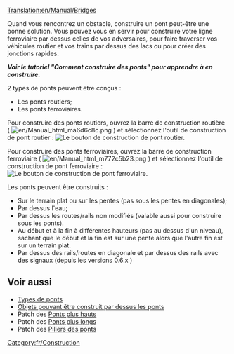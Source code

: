[[Translation:en/Manual/Bridges]]
{{fr/Table des matières}}

Quand vous rencontrez un obstacle, construire un pont peut-être une bonne solution. Vous pouvez vous en servir pour construire votre ligne ferroviaire par dessus celles de vos adversaires, pour faire traverser vos véhicules routier et vos trains par dessus des lacs ou pour créer des jonctions rapides.

'''''Voir le tutoriel "Comment construire des ponts" pour apprendre à en construire.'''''

2 types de ponts peuvent être conçus :
* Les ponts routiers;
* Les ponts ferroviaires.

Pour construire des ponts routiers, ouvrez la barre de construction routière ( [[File:en/Manual html ma6d6c8c.png]] ) et sélectionnez l'outil de construction de pont routier :
[[File:en/BridgeTut14.png|none|frame|Le bouton de construction de pont routier.]]

Pour construire des ponts ferroviaires, ouvrez la barre de construction ferroviaire ( [[File:en/Manual html m772c5b23.png]] ) et sélectionnez l'outil de construction de pont ferroviaire :
[[File:en/BridgeTut1.png|none|frame|Le bouton de construction de pont ferroviaire.]]

Les ponts peuvent être construits :
* Sur le terrain plat ou sur les pentes (pas sous les pentes en diagonales);
* Par dessus l'eau;
* Par dessus les routes/rails non modifiés (valable aussi pour construire sous les ponts).
* Au début et à la fin  à différentes hauteurs (pas au dessus d'un niveau), sachant que le début et la fin est sur une pente alors que l'autre fin est sur un terrain plat.
* Par dessus des rails/routes en diagonale et par dessus des rails avec des signaux (depuis les versions 0.6.x )


== Voir aussi ==
*[[fr/Manual/Base Set/Types de pont|Types de ponts]]
*[[fr/Archive/Manual/Nouveau pont|Objets pouvant être construit par dessus les ponts]]
*Patch des [[fr/Archive/Manual/Pont plus haut|Ponts plus hauts]]
*Patch des [[fr/Archive/Manual/Settings/Pont plus long|Ponts plus longs]]
*Patch des [[fr/Archive/Manual/Settings/Piliers de pont|Piliers des ponts]]

[[Category:fr/Construction]]